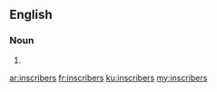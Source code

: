 ==English==

===Noun===
{{head|en}}

# {{plural of|inscriber}}

[[ar:inscribers]]
[[fr:inscribers]]
[[ku:inscribers]]
[[my:inscribers]]